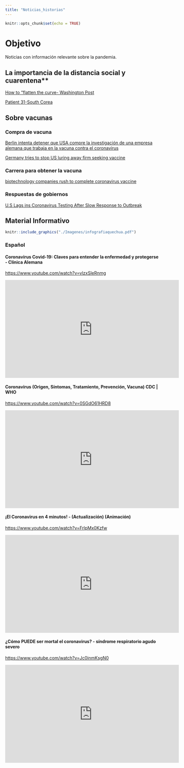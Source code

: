 ```yaml
---
title: "Noticias_historias"
---
```


```r
knitr::opts_chunk$set(echo = TRUE)
```

# Objetivo

Noticias con información relevante sobre la pandemia. 


## La importancia de la distancia social y cuarentena**

[How to "flatten the curve- Washington Post](https://www.washingtonpost.com/graphics/2020/world/corona-simulator/)

[Patient 31-South Corea](https://graphics.reuters.com/CHINA-HEALTH-SOUTHKOREA-CLUSTERS/0100B5G33SB/index.html)

## Sobre vacunas

### Compra de vacuna 

[Berlin intenta detener que USA compre la investigación de una empresa alemana que trabaja en la vacuna contra el coronavirus](https://elpais.com/sociedad/2020-03-15/berlin-trata-de-impedir-que-ee-uu-compre-la-investigacion-de-una-empresa-alemana-que-trabaja-en-la-vacuna-contra-el-virus.html?ssm=TW_CC)

[Germany tries to stop US luring away firm seeking vaccine](https://www.cnbc.com/2020/03/15/coronavirus-germany-tries-to-stop-us-luring-away-firm-seeking-vaccine.html?fbclid=IwAR0Z7cEGB4TG6jAHHO3IHGnIe6M4QpLwMyIq1x6kGF87FIMJRt8EO81Cfkw)

### Carrera para obtener la vacuna 

[biotechnology companies rush to complete coronavirus vaccine](https://www.wbur.org/commonhealth/2020/02/21/were-racing-time-biotechnology-companies-rush-to-complete-coronavirus-vaccine)


### Respuestas de gobiernos 

[U.S Lags ins Coronavirus Testing After Slow Response to Outbreak](https://www.nytimes.com/interactive/2020/03/17/us/coronavirus-testing-data.html?action=click&module=Top%20Stories&pgtype=Homepage)


## Material Informativo

```r
knitr::include_graphics("./Imagenes/infografiaquechua.pdf")
```

### Español

#### Coronavirus Covid-19: Claves para entender la enfermedad y protegerse - Clínica Alemana

<https://www.youtube.com/watch?v=vlzxSleRnmg>

<iframe width="560" height="315" src="https://www.youtube.com/embed/vlzxSleRnmg" frameborder="0" allow="accelerometer; autoplay; encrypted-media; gyroscope; picture-in-picture" allowfullscreen></iframe>

#### Coronavirus (Origen, Síntomas, Tratamiento, Prevención, Vacuna) CDC | WHO

<https://www.youtube.com/watch?v=0SGdO61HRD8>

<iframe width="560" height="315" src="https://www.youtube.com/embed/0SGdO61HRD8" frameborder="0" allow="accelerometer; autoplay; encrypted-media; gyroscope; picture-in-picture" allowfullscreen></iframe>

#### ¡El Coronavirus en 4 minutos! - (Actualización) (Animación)

<https://www.youtube.com/watch?v=FrlpMx0Kzfw>

<iframe width="560" height="315" src="https://www.youtube.com/embed/FrlpMx0Kzfw" frameborder="0" allow="accelerometer; autoplay; encrypted-media; gyroscope; picture-in-picture" allowfullscreen></iframe>

#### ¿Cómo PUEDE ser mortal el coronavirus? - síndrome respiratorio agudo severo

<https://www.youtube.com/watch?v=Jc0inmKsgN0>

<iframe width="560" height="315" src="https://www.youtube.com/embed/Jc0inmKsgN0" frameborder="0" allow="accelerometer; autoplay; encrypted-media; gyroscope; picture-in-picture" allowfullscreen></iframe>

